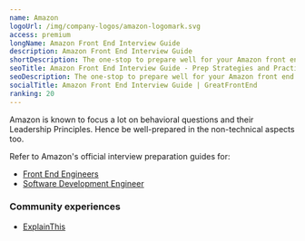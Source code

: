 ```yaml
---
name: Amazon
logoUrl: /img/company-logos/amazon-logomark.svg
access: premium
longName: Amazon Front End Interview Guide
description: Amazon Front End Interview Guide
shortDescription: The one-stop to prepare well for your Amazon front end interviews
seoTitle: Amazon Front End Interview Guide - Prep Strategies and Practice Questions
seoDescription: The one-stop to prepare well for your Amazon front end interviews. Discover insider tips, optimal prep strategies, and practice questions known to be tested.
socialTitle: Amazon Front End Interview Guide | GreatFrontEnd
ranking: 20
---
```


Amazon is known to focus a lot on behavioral questions and their Leadership Principles. Hence be well-prepared in the non-technical aspects too.

Refer to Amazon's official interview preparation guides for:

- [Front End Engineers](/static/guides/amazon-front-end-guide.pdf)
- [Software Development Engineer](https://amazonsdeinterviewprep.splashthat.com/)

### Community experiences

- [ExplainThis](https://www.explainthis.io/en/career/my-amazon-frontend-interview)

